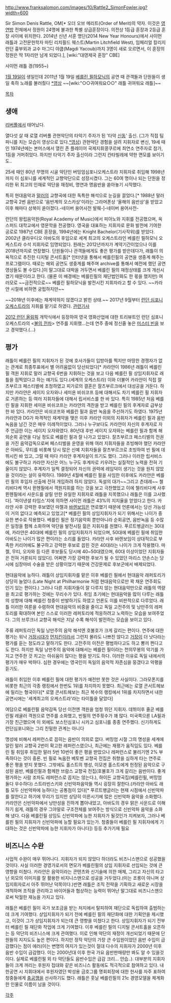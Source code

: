 http://www.franksalomon.com/images/10/Rattle2_SimonFowler.jpg?width=600

Sir Simon Denis Rattle, OM[* 오더 오브 메리트(Order of Merit)의 약자. 이것은 [[영연방]] 전체에서 정원이 24명에 불과한 특별 상급훈장이다. 의전상 1등급 훈장과 2등급 훈장 사이에 위치한다. 2014년 신년 서훈 명단(2014 New Year Honours)에서 사이먼 래틀과 고전문헌학자 마틴 리치필드 웨스트(Martin Litchfield West), 임페리얼 칼리지 런던 흉부외과 교수 마그디 야쿱(Magdi Yacoub)까지 3명이 새로 오르면서, 이 훈장의 정원은 딱 1자리만 남게 되었다.], [wiki:"대영제국 훈장" CBE]

사이먼 래틀 경(1955~)

[[1월 19일]]이 생일인데 2011년 1월 19일 [[베를린 필하모닉]]의 공연 때 관객들과 단원들이 생일 축하 노래를 불러줬다 [http://www.youtube.com/watch?v=3trnPEnFWnA *영상] ~~[wiki:"○○귀여워요○○" 래틀 귀여워요 래틀]~~

[[목차]]

== 생애 ==
[[리버풀]]에서 태어났다. 

열다섯 살 때 로열 리버풀 관현악단의 타악기 주자가 된 '타악 [[신동]]' 출신. (그가 직접 팀파니를 치는 모습이 영상으로 있다.[http://www.youtube.com/watch?v=c4ftOyl3j_Y *영상]) 관현악단 경험을 살려 지휘자로 변신, 19세 때인 1974년에는 본머스에서 열린 존 플레이어 국제지휘콩쿠르에 최연소 연주자로 참가, 1등을 거머쥐었다. 하지만 타악기 주자 출신이라 그런지 칸타빌레에 약한 면모를 보이기도..

25세 때인 80년 무명의 시골 악단인 버밍엄심포니오케스트라 지휘자로 취임해 1998년까지 이 심포니를 세계적인 교향악단으로 성장시켰다. 그는 60여 명이나 되는 단원을 정리한 뒤 최고의 인재로 악단을 재정비, 명연과 명음반을 쏟아놓기 시작했다. 

특히 현대음악과 [[말러]]의 교향곡에 대한 독특한 해석으로 눈길을 끌었다.[* 1988년 말러 교향곡 2번 음반으로 '음반계의 오스카상'이라는 그라머폰상 '올해의 음반상'을 받았고 이후 해마다 상복이 쏟아졌다.-네이버 용어사전 발췌-]-네이버 용어사전-

런던의 왕립음악원(Royal Academy of Music)에서 피아노와 지휘를 전공했으며, 옥스퍼드 대학교에서 영문학을 전공했다.  영국을 대표하는 지휘자로 문화 발전에 기여한 공로로 1987년 CBE 훈장을, 1994년에는 Knight Bachelor(기사작위)를 받았다. 2002년 클라우디오 아바도의 후임으로 세계 최고의 오케스트라인 베를린 필하모닉 오케스트라 수석 지휘자로 임명되었다. 원래는 2012년까지가 계약기간이었으나 이를 2018년까지로 연장했다. 단원들이나 관객들에게도 좋은 평가를 받은데다가, 래틀이 의욕적으로 추진한 디지털 콘서트홀[* 인터넷을 통해서 베를린필의 공연을 생중계 해주는 프로그램이다. 때로는 해외 공연도 생중계를 해주며 archive를 통해서 예전에 했던 공연 영상들도 볼 수있다.]이 말그대로 대박을 거두면서 베를린 필의 재정상태를 크게 개선시켰기 때문이라고 한다. (물론 이 배경에는 베를린필의 재단법인화도 한 몫을 했지만) 여러모로 ~~금전적으로~~ 베를린 필하모닉을 발전시킨 지휘자라고 할 수 있다. ~~카라얀 시절에 비하면 궁핍하지만~~

~~2018년 이후에는 재계약하지 않겠다고 밝힌 상태.~~
2017년 9월부터 [[런던 심포니 오케스트라]]의 지휘를 맡기로 하였다. [http://www.bbc.com/news/entertainment-arts-31696988 관련기사]

{{{#!html
<iframe width="560" height="315" src="//www.youtube.com/embed/CwzjlmBLfrQ" frameborder="0" allowfullscreen></iframe>
}}}
[[2012 런던 올림픽]] 개막식에서 등장하여 영국 영화산업에 대한 트리뷰트인 런던 심포니 오케스트라의 <[[불의 전차]]> 연주를 지휘했...는데 연주 중에 정신줄 놓은 [[미스터 빈]]을 보고 경악했다.(...)
== 평가 ==
래틀이 베를린 필의 지휘자가 된 것에 호사가들이 입방아를 찍지만 마땅한 경쟁자가 없는 관계로 최종투표에서 별 어려움없이 당선되었다[* 카라얀이 1986년 래틀이 베를린필 객원 지휘로 말러 교향곡 6번을 지휘하는 것을 보고 다음 베를린 필 상임지휘자로 래틀을 점찍었다고 하는 얘기도 있다.(세계의 오케스트라) 이와 더불어 카라얀이 직접 잘츠부르크 페스티벌에 초청하였고 피가로의 결혼은 잘츠부르크에서 대성공을 거둔다. 하지만 카라얀은 세이지 오자와나 세미욘 비쉬코프 등에 대해서도 차기 베를린 필 지휘자로 거론하는 등 여러 지휘자들에 대해서 립서비스를 한 바 있다. 특히 1985년 처음 베를린 필을 지휘한 세미욘 비쉬코프는 카라얀의 격찬을 받고 베를린 필의 후계자로 급부상한 바 있다. 카라얀은 비쉬코프와 베를린 필과 음반 녹음을 주선하기도 하였다. 1975년 카라얀과 DG가 파격적인 재계약을 맺은 이후 카라얀 이외의 지휘자가 베를린 필과 음반 녹음을 남긴 것은 매우 이례적이었다. 그러나 누구보다도 카라얀이 자신의 후계자로 자주 언급한 이는 세이지 오자와였다. 80년대 후반 세이지 오자와는 베를린 필과 함께 해외순회 공연을 다닐 정도로 베를린 필과 잘 나가고 있었다. 잘츠부르크 페스티벌의 전권을 가진 음악감독으로써 페스티벌을 운영을 위해 여러 지휘자들을 초빙해야 했던 카라얀은 아바도, 무티를 비롯해 당시 많은 신예 지휘자들을 잘츠부르크로 초빙하여 빈 필에 데뷔시킨 바 있고, 그럴 때 마다 카라얀 후계자설이 뜨기도 했다. 그러나 이러한 립서비스에도 불구하고 카라얀 자신은 어느 누구도 후계자로 키우려는 실질적인 노력을 전혀 기울이지 않았다. 후계자가 일찍 결정되어 자신의 권력에 레임덕이 생기는 것을 원치 않았을 것이라는 설이 유력하다. 1989년 4월에 베를린 필을 사임한 이후에도 카라얀은 베를린 필의 후임자 선출에 전혀 개입하려 하지 않았다. 독설의 대가~~그리고 츤데레~~ 첼리비다케 역시 뮌헨필에서 객원지휘를 하는 것을 보고 극찬했었고 이에 첼리비다케 사후 뮌헨필에서 사운드를 살릴 만한 유일한 지휘자로 래틀을 지목했으나 래틀은 이를 고사했다]. '파이낸셜 타임스'지에 의하면 사이먼 래틀은 43%의 지지율을 얻었다고 한다. 카라얀 사후 강력한 후보였던 마젤과 [[바렌보임]]은 연로했기 때문에 언론에서는 당선 가능성이 거의 없다고 예측되고 있었고[* 베를린 필의 상임지휘자가 되기 위해서는 나이가 중요한 변수로 작용했다. 베를린 필은 정기음악회 뿐만아니라 순회공연, 음반녹음 등 수많은 일정을 함께 소화하며 악단을 발전시킬 젊은 지휘자를 원했다. 푸르트벵글러는 30대에, 카라얀은 40대에 베를린 필의 상임지휘자가 되었으며, 50대에 베를린 필에 취임한 아바도는 나이가 많은 편이라는 소리를 들었다. 카라얀 사후 바렌보임이 상대적으로 부족한 커리어에도 불구하고 강력한 후보로 꼽힌 것은 40대라는 나이가 크게 작용했다. 마젤, 무티, 오자와 등 다른 후보들도 당시에 40~50대였으며, 60대 이상이었던 지휘자들은 전혀 거론되지 않았다]. 어쩌면 가장 강력한 후보가 될 수 있었던 마리스 얀손스는 당시에 심장마비 수술을 받은 상황이었기 때문에 건강문제로 후보군에서 배제되었다.

현대음악에 능하다. 래틀이 상임지휘자를 맡은 이후 베를린 필에서 현대음악 래퍼토리가 상당히 늘었다.(Late Night at Philharmonie 처럼 현대음악으로만 꽉 채운 연주회도 인기 있는 편이다.) 그러나 다른 지휘자들이 잘 다루지 않는 현대음악만으로 래틀의 역량을 최고로 평가하는 것에는 무리수가 있다. 취임 초기에는 현대음악을 많이 다루는 래틀의 성향에 대해 베를린 청중이 반발하기도 하였고 언론도 이를 비판적으로 다루었다. 래틀 이러한 여론을 수렴하여 현대음악의 비중을 줄이고 독일 고전주의 및 낭만주의 레퍼토리를 확대하며 본인 스스로 이러한 레퍼토리에 적응하려고 노력하는 모습을 보여주었다. 그의 브루크너 교향곡 해석은 지날 수록 해석이 발전하는 모습을 보이고 있다.

주류 레퍼토리인 독일 낭만주의 음악 해석엔 호불호가 크게 갈리는 편이다. 연주에 대한 평가는 워낙 [[거장시대]]가 [[먼치킨]]이라서 그런지 몰라도 나쁘진 않다고 [[거장]]이 더 낫다라는 평가를 듣는 정도라고 말하기도 한다. 고전주의 이전은 평범하다고도 하고 뽕끼 쩐다고도 한다. 하지만 독일 낭만주의 음악에 대해서는 베를린 필이라는 천의무봉의 악기를 가지고 연주한 것 치고는 아쉬움이 많다는 평을 받기도 하다. 이러한 이유로 독일 내에서의 평가가 매우 박하다. 심한 경우에는 영국인이 독일의 음악적 자존심을 뭉갰다고 악평을 듣기도.

래틀이 취임한 이후 베를린 필에 대한 평가가 예전만 못한 것은 사실이다. 그라모폰지를 비롯한 최근의 각종 랭킹에서 한번도 1위를 차지하지 못했다. 최근에는 로열 콘서트헤보에 밀리는 형국이다[* 로열 콘서트헤보는 최근 복수의 랭킹에서 1위를 차지하면서 내한공연시에는 '세계최고의 오케스트라'라는 타이틀을 달았다]

여담으로 베를린필 음악감독 당선 이전엔 객원을 엄청 뛰던 지휘자. 데뷔이후 줄곧 베를린필 레귤러 객원으로 연주를 소화했고, 빈필의 연주횟수가 꽤 많다. 미국쪽으론 LA필과 가장 친근했으며 이 외에도 보스턴심포니 시카고 심포니를 종종 연주했다. 신기하게도 런던심포니와는 그리 친밀한 관계는 아니다

명성에 비해서 레퍼런스로 꼽히는 음반이 의외로 없다. 버밍엄 시절 그의 명성을 세계에 알린 말러 교향곡 2번이 확고한 레퍼런스였으나, 최근에는 재평가 움직임도 있다. 베를린 필 취임후 취입한 말러 5번 10번이 좋은 평을 받았으나 레퍼런스로 불리기엔 2% 부족하다는 것이 중론. 빈 필로 녹음한 베토벤 교향곡 전집은 취향을 심하게 타는 연주로 좋은 평을 받지 못했다. 그밖에도 홀스트의 행성, 이모겐 홀스트에게 헌정된 음악으로 구성된 음반, 베를린필과 함께한 브람스 교향곡 전집(호불호가 크게 갈리는 음반이다. 좋게 평가하는 사람 조차도 레퍼런스로 꼽지는 않는다.), 하이든 교향곡집(베를린필, 버밍엄 둘다 우수하다) 스트라빈스키와 신빈악파음악들 역시 굉장히 잘한다.(카라얀 아바도 래틀 모두 신빈악파에 능하다는 공통점이 있다[* 푸르트뱅글러는 현재 시점에서 신빈악파를 잘한다고 하기에 무리가 있지만 상당히 이른시기에 많은 신빈악파 음악을 소화했다. 카라얀은 신빈악파에서 낭만성을 진하게 뽑아내었고, 아바도의 경우 맑은 사운드로 이해하기 쉽게, 래틀의 경우 그야말로 구조전체를 보여주는 방식으로 신빈악파 음악을 소화해 냈다. 다음 베를린필 상임도 신빈악파에 능한 지휘자가 될것인가 지켜보자, 그러나 베를핀 필의 지휘자가 신빈악파에 능할 필요가 있는가. 청중들이 베를린 필 지휘자에게 기대하는 것은 신빈악파에 능한 지휘자가 아니다]) 등등 추가기재 필요
== 비즈니스 수완 ==
사업적 수완이 매우 뛰어나다. 지휘자가 되지 않았다 하더라도 비즈니스맨으로 성공했을 것이다. 사실 이러한 경영가로서의 면모가 베를린필의 상임 지휘자로 선임되는 것에 큰 영향을 미쳤다. 카라얀은 음악이라는 콘텐츠와 신기술에 의한 매체, 그리고 자신의 타고난 외모의 이미지를 잘 활용한 비지니스맨으로 성공을 거두었다.(이는 조롱이 아니며 상임지휘자로서 아주 뛰어난 덕목이다.)반면 래틀은 조직 전략을 기획하고 새로운 시장을 개척하며 조직을 관리하고 바이어들과 협상하는 능력이 뛰어난 말그대로 비즈니스맨으로써 탁월한 재능을 가지고 있다. 

래틀은 베를린 필이 국가 보조금을 받는 처지에서 탈피하여 재단으로 독립하여 출범하는데 크게 기여했다. 상임지휘자가 되기 전에 베를린 필의 재단화에 대한 기획안을 제시했고, 이것이 그가 상임지휘자가 되는데 큰 영향을 미쳤다고 한다. 상임지휘자가 되기 전부터 베를린 필 재단화 작업에 크게 기여했다. 이후 베를린 필의 디지털 콘서트홀을 오픈하는 등 악단의 비즈니스에 크게 관여했다. 이로 인해 악단의 재정이 개선되었기 때문에 단원들의 지지도도 높은 편이다. 하지만 정작 악단의 가장 큰 수입원이었던 음반 수입이 급감했다는 점이 에러(이는 변명의 여지가 있는것이 절대 다수의 지휘자가 2000년 이후 음반 수입이 급감했다. 이는 2000년대 이후 한국 가요 음반판매량만 봐도 알 수 있을것이다. 실제로 베를린필 외 타 악단들도 음반수입은 급감 크리... 안습..). 대부분의 지휘자들이 크게 꺼리는 후원자 접대와 같은 비즈니스 활동에도 적극적으로 참여하고 있다. 내한공연 시 지휘대에서 후원자였던 박성용 금호그룹 명회회장에 대한 헌사를 자주 표하여 청중들에게 [[충공깽]]을 선사하기도 했다. 래틀은 훗날 베를린필의 21c 경영모델을 체계화한 인물로 이름이 남을 것이다. 

[[각주]]

